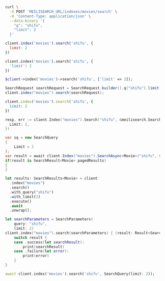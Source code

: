 <CodeGroup>

```bash cURL
curl \
  -X POST 'MEILISEARCH_URL/indexes/movies/search' \
  -H 'Content-Type: application/json' \
  --data-binary '{
    "q": "shifu",
    "limit": 2
  }'
```

```javascript JS
client.index('movies').search('shifu', {
  limit: 2
})
```

```python Python
client.index('movies').search('shifu', {
  'limit': 2
})
```

```php PHP
$client->index('movies')->search('shifu', ['limit' => 2]);
```

```java Java
SearchRequest searchRequest = SearchRequest.builder().q("shifu").limit(2).build();
client.index("movies").search(searchRequest);
```

```ruby Ruby
client.index('movies').search('shifu', {
  limit: 2
})
```

```go Go
resp, err := client.Index("movies").Search("shifu", &meilisearch.SearchRequest{
  Limit: 2,
})
```

```csharp C#
var sq = new SearchQuery
{
    Limit = 2
};
var result = await client.Index("movies").SearchAsync<Movie>("shifu", sq);
if(result is SearchResult<Movie> pagedResults)
{
}
```

```rust Rust
let results: SearchResults<Movie> = client
  .index("movies")
  .search()
  .with_query("shifu")
  .with_limit(2)
  .execute()
  .await
  .unwrap();
```

```swift Swift
let searchParameters = SearchParameters(
    query: "shifu",
    limit: 2)
client.index("movies").search(searchParameters) { (result: Result<Searchable<Movie>, Swift.Error>) in
    switch result {
    case .success(let searchResult):
        print(searchResult)
    case .failure(let error):
        print(error)
    }
}
```

```dart Dart
await client.index('movies').search('shifu', SearchQuery(limit: 2));
```
</CodeGroup>